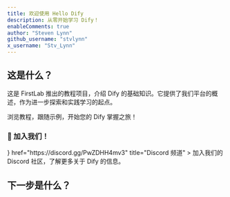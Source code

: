 ```yaml
---
title: 欢迎使用 Hello Dify
description: 从零开始学习 Dify！
enableComments: true
author: "Steven Lynn"
github_username: "stvlynn"
x_username: "Stv_Lynn"
---
```


## 这是什么？

这是 FirstLab 推出的教程项目，介绍 Dify 的基础知识。它提供了我们平台的概述，作为进一步探索和实践学习的起点。

浏览教程，跟随示例，开始您的 Dify 掌握之旅！

### 👋 加入我们！

<Cards>
  <Card 
    icon={<i className="ri-discord-fill ri-lg" />} 
    href="https://discord.gg/PwZDHH4mv3" 
    title="Discord 频道"
  >
    加入我们的 Discord 社区，了解更多关于 Dify 的信息。
  </Card>
</Cards>

## 下一步是什么？

<Cards>
  <Card title="开始学习插件开发" href="./docs/plugin" />
</Cards> 